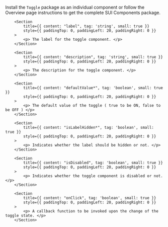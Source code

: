 
<Section
	title="Installation"
	contained={true}
	style={{ paddingTop: 20, paddingBottom: 0 }}
>
	<p>
		Install the <Code small={true}>Toggle</Code> package as an individual
		component or follow the Overview page instructions to get the complete SUI
		Components package.
	</p>
</Section>

<Section title="Props" border={true}>

    	<Section
    		title={{ content: "label", tag: 'string', small: true }}
    		style={{ paddingTop: 0, paddingLeft: 20, paddingRight: 0 }}
    	>
			<p> The label for the toggle component. </p>
    	</Section>

		<Section
    		title={{ content: "description", tag: 'string', small: true }}
    		style={{ paddingTop: 0, paddingLeft: 20, paddingRight: 0 }}
    	>
			<p> The description for the toggle component. </p>
    	</Section>

		<Section
    		title={{ content: "defaultValue*", tag: 'boolean', small: true }}
    		style={{ paddingTop: 0, paddingLeft: 20, paddingRight: 0 }}
    	>
			<p> The default value of the toggle ( true to be ON, false to be OFF ) </p>
    	</Section>

		<Section
    		title={{ content: "isLabelHidden*", tag: 'boolean', small: true }}
    		style={{ paddingTop: 0, paddingLeft: 20, paddingRight: 0 }}
    	>
			<p> Indicates whether the label should be hidden or not. </p>
    	</Section>

		<Section
    		title={{ content: "isDisabled", tag: 'boolean', small: true }}
    		style={{ paddingTop: 0, paddingLeft: 20, paddingRight: 0 }}
    	>
			<p> Indicates whether the toggle component is disabled or not. </p>
    	</Section>

		<Section
    		title={{ content: "onClick", tag: 'boolean', small: true }}
    		style={{ paddingTop: 0, paddingLeft: 20, paddingRight: 0 }}
    	>
			<p> A callback function to be invoked upon the change of the toggle state. </p>
    	</Section>

</Section>

